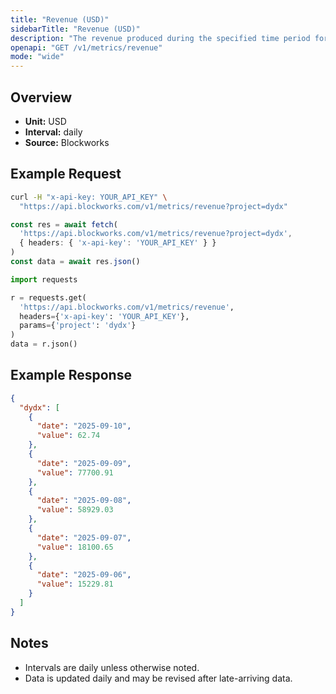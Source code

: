 ```yaml
---
title: "Revenue (USD)"
sidebarTitle: "Revenue (USD)"
description: "The revenue produced during the specified time period for given project."
openapi: "GET /v1/metrics/revenue"
mode: "wide"
---
```


## Overview

- **Unit:** USD
- **Interval:** daily
- **Source:** Blockworks

## Example Request

<CodeGroup>

```bash cURL
curl -H "x-api-key: YOUR_API_KEY" \
  "https://api.blockworks.com/v1/metrics/revenue?project=dydx"
```

```typescript TypeScript
const res = await fetch(
  'https://api.blockworks.com/v1/metrics/revenue?project=dydx',
  { headers: { 'x-api-key': 'YOUR_API_KEY' } }
)
const data = await res.json()
```

```python Python
import requests

r = requests.get(
  'https://api.blockworks.com/v1/metrics/revenue',
  headers={'x-api-key': 'YOUR_API_KEY'},
  params={'project': 'dydx'}
)
data = r.json()
```

</CodeGroup>

## Example Response

```json
{
  "dydx": [
    {
      "date": "2025-09-10",
      "value": 62.74
    },
    {
      "date": "2025-09-09",
      "value": 77700.91
    },
    {
      "date": "2025-09-08",
      "value": 58929.03
    },
    {
      "date": "2025-09-07",
      "value": 18100.65
    },
    {
      "date": "2025-09-06",
      "value": 15229.81
    }
  ]
}
```

## Notes
- Intervals are daily unless otherwise noted.
- Data is updated daily and may be revised after late-arriving data.